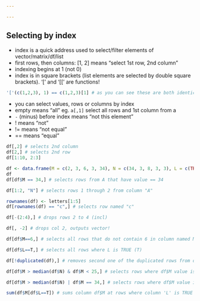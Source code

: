 ```yaml
---

---
```


Selecting by index
------------------

+ index is a quick address used to select/filter elements of vector/matrix/df/list
+ first rows, then columns: [1, 2] means "select 1st row, 2nd column"
+ indexing begins at 1 (not 0)
+ index is in square brackets (list elements are selected by double square brackets). '[' and '[[' are functions!

```r
'['(c(1,2,3), 1) == c(1,2,3)[1] # as you can see these are both identical
```

+ you can select values, rows or columns by index
+ empty means "all" eg. `a[,1]` select all rows and 1st column from a
+ `-` (minus) before index means "not this element"
+ ! means "not"
+ != means "not equal"
+ == means "equal"

```r
df[,2] # selects 2nd column
df[2,] # selects 2nd row
df[1:10, 2:3]
```
```r
df <- data.frame(M = c(2, 3, 6, 3, 34), N = c(34, 3, 8, 3, 3), L = c(TRUE, FALSE, TRUE, FALSE, TRUE))
df
df[df$M == 34,] # selects rows from A that have value == 34
```
```r
df[1:2, "N"] # selects rows 1 through 2 from column "A"
```

```r
rownames(df) <- letters[1:5]
df[rownames(df) == "c",] # selects row named "c"
```

```r
df[-(2:4),] # drops rows 2 to 4 (incl)
```

```r
df[, -2] # drops col 2, outputs vector! 
```

```r
df[df$M==6,] # selects all rows that do not contain 6 in column named M
```


```r
df[df$L==T,] # selects all rows where L is TRUE (T)
```

```r
df[!duplicated(df),] # removes second one of the duplicated rows from df, we have to use ! to negate logical evaluation
```

```r
df[df$M > median(df$N) & df$M < 25,] # selects rows where df$M value is > median df$N AND df$M value < 25
```


```r
df[df$M > median(df$N) | df$M == 34,] # selects rows where df$M value is > median df$N OR df$M value == 34
```

```r
sum(df$M[df$L==T]) # sums column df$M at rows where column 'L' is TRUE (T)
```

